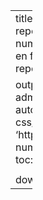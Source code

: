 --- 
title: "CADWR EMP"
description: "Information and annual reports for CA DWR's Environmental Monitoring Program."
number_sections: FALSE
# link-citations: yes
info: false
lang: en
favicon: sections/general/figures/sentinel.ico
github-repo: emp-des/emp-reports

output:
  bookdown::gitbook:
    includes:
      in_header: admin/html-css/analytics.html
    anchor_sections: false
    auto_ids: false
    css: [admin/html-css/book.css, admin/html-css/slideshow.css, 'https://use.fontawesome.com/releases/v5.14.0/css/all.css']
    number_sections: false
    split_by: rmd
    toc_depth: 5
    config:
      toc:
        collapse: section
        scroll_highlight: yes
        before: |
          <li class='before'><a href='index.html'>Environmental Monitoring Program</a></li>
        after: |
          <ul class='list-unstyled list-inline text-center'>
            <li class='after'>
              <img src="sections/general/figures/usbr-logo.jpg" style="width:50px; height:50px; padding:0px 0; display:block; margin: 0 auto;" alt="USBR logo">
            </li>
            <li class='after'>
              <img src="sections/general/figures/dwr-logo.png" style="width:50px; height:50px; padding:0px 0; display:block; margin: 0 auto;" alt="DWR logo">
            </li>
            <li class='after'>
              <img src="sections/general/figures/iep-logo.jpg" style="width:50px; height:50px; padding:0px 0; display:block; margin: 0 auto;" alt="IEP logo">
            </li>
            <li class='after'>
              <img src="sections/general/figures/cdfw-logo.png" style="width:50px; height:50px; padding:0px 0; display:block; margin: 0 auto;" alt="CDFW logo">
            </li>
          </ul>
        
          <address>
            <div style='text-align:center'>
              <a href='mailto:theodore.flynn@water.ca.gov'>contact us</a>
            </div>
          </address>
    
      download: false # ['pdf']
      sharing: false
---
